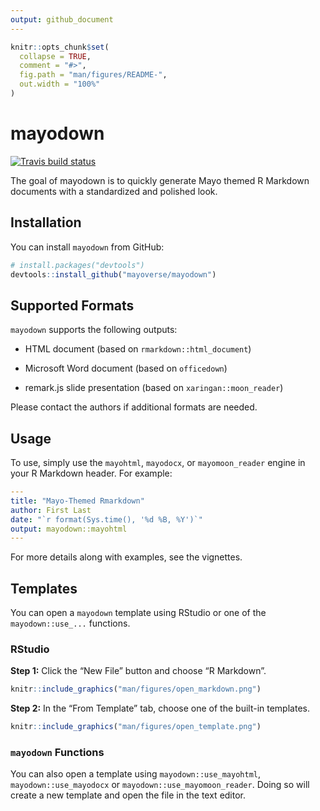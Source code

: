 ```yaml
---
output: github_document
---
```


<!-- README.md is generated from README.Rmd. Please edit that file -->

```r
knitr::opts_chunk$set(
  collapse = TRUE,
  comment = "#>",
  fig.path = "man/figures/README-",
  out.width = "100%"
)
```
# mayodown

<!-- badges: start -->
[![Travis build status](https://travis-ci.org/mayoverse/mayodown.svg?branch=master)](https://travis-ci.org/mayoverse/mayodown)
<!-- badges: end -->

The goal of mayodown is to quickly generate Mayo themed R Markdown documents with a standardized and polished look.

## Installation

You can install `mayodown` from GitHub:

```r
# install.packages("devtools")
devtools::install_github("mayoverse/mayodown")
```

## Supported Formats

`mayodown` supports the following outputs:

- HTML document (based on `rmarkdown::html_document`)

- Microsoft Word document (based on `officedown`)

- remark.js slide presentation (based on `xaringan::moon_reader`)

Please contact the authors if additional formats are needed.

## Usage

To use, simply use the `mayohtml`, `mayodocx`, or `mayomoon_reader` engine in your R Markdown header.  For example:

```yaml
---
title: "Mayo-Themed Rmarkdown"
author: First Last
date: "`r format(Sys.time(), '%d %B, %Y')`"
output: mayodown::mayohtml
---
```

For more details along with examples, see the vignettes.

## Templates

You can open a `mayodown` template using RStudio or one of the `mayodown::use_...` functions.

### RStudio

**Step 1:** Click the "New File" button and choose "R Markdown".

```r
knitr::include_graphics("man/figures/open_markdown.png")
```

**Step 2:** In the "From Template" tab, choose one of the built-in templates.

```r
knitr::include_graphics("man/figures/open_template.png")
```

### `mayodown` Functions

You can also open a template using `mayodown::use_mayohtml`, `mayodown::use_mayodocx` or `mayodown::use_mayomoon_reader`.  Doing so will create a new template and open the file in the text editor.


